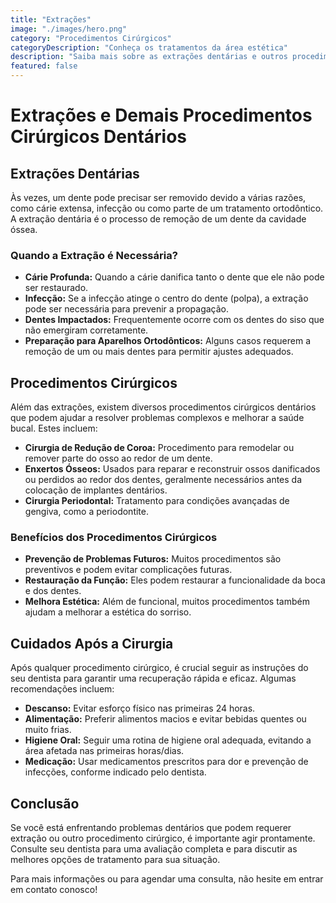 ```yaml
---
title: "Extrações"
image: "./images/hero.png"
category: "Procedimentos Cirúrgicos"
categoryDescription: "Conheça os tratamentos da área estética"
description: "Saiba mais sobre as extrações dentárias e outros procedimentos cirúrgicos que ajudam a resolver problemas complexos e melhorar a saúde oral, garantindo uma recuperação eficaz e confortável."
featured: false
---
```


# Extrações e Demais Procedimentos Cirúrgicos Dentários

## Extrações Dentárias

Às vezes, um dente pode precisar ser removido devido a várias razões, como cárie extensa, infecção ou como parte de um tratamento ortodôntico. A extração dentária é o processo de remoção de um dente da cavidade óssea.

### Quando a Extração é Necessária?

- **Cárie Profunda:** Quando a cárie danifica tanto o dente que ele não pode ser restaurado.
- **Infecção:** Se a infecção atinge o centro do dente (polpa), a extração pode ser necessária para prevenir a propagação.
- **Dentes Impactados:** Frequentemente ocorre com os dentes do siso que não emergiram corretamente.
- **Preparação para Aparelhos Ortodônticos:** Alguns casos requerem a remoção de um ou mais dentes para permitir ajustes adequados.

## Procedimentos Cirúrgicos

Além das extrações, existem diversos procedimentos cirúrgicos dentários que podem ajudar a resolver problemas complexos e melhorar a saúde bucal. Estes incluem:

- **Cirurgia de Redução de Coroa:** Procedimento para remodelar ou remover parte do osso ao redor de um dente.
- **Enxertos Ósseos:** Usados para reparar e reconstruir ossos danificados ou perdidos ao redor dos dentes, geralmente necessários antes da colocação de implantes dentários.
- **Cirurgia Periodontal:** Tratamento para condições avançadas de gengiva, como a periodontite.

### Benefícios dos Procedimentos Cirúrgicos

- **Prevenção de Problemas Futuros:** Muitos procedimentos são preventivos e podem evitar complicações futuras.
- **Restauração da Função:** Eles podem restaurar a funcionalidade da boca e dos dentes.
- **Melhora Estética:** Além de funcional, muitos procedimentos também ajudam a melhorar a estética do sorriso.

## Cuidados Após a Cirurgia

Após qualquer procedimento cirúrgico, é crucial seguir as instruções do seu dentista para garantir uma recuperação rápida e eficaz. Algumas recomendações incluem:

- **Descanso:** Evitar esforço físico nas primeiras 24 horas.
- **Alimentação:** Preferir alimentos macios e evitar bebidas quentes ou muito frias.
- **Higiene Oral:** Seguir uma rotina de higiene oral adequada, evitando a área afetada nas primeiras horas/dias.
- **Medicação:** Usar medicamentos prescritos para dor e prevenção de infecções, conforme indicado pelo dentista.

## Conclusão

Se você está enfrentando problemas dentários que podem requerer extração ou outro procedimento cirúrgico, é importante agir prontamente. Consulte seu dentista para uma avaliação completa e para discutir as melhores opções de tratamento para sua situação.

Para mais informações ou para agendar uma consulta, não hesite em entrar em contato conosco!
